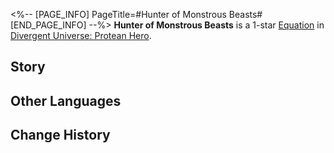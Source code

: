 <%-- [PAGE_INFO]
PageTitle=#Hunter of Monstrous Beasts#
[END_PAGE_INFO] --%>
{{Equation Infobox
|period   = Protean Hero
|rarity   = 1
|path1    = The Hunt*2
|path2    = Erudition*2
|effect   = Increase CRIT DMG by {{Color|h|8%}} for each stack of "{{Extra Effect|Critical Boost|61000055}}." When an ally target uses their Ultimate, inherit this max stack number and receive {{Color|h|2}} stack(s) of "{{Extra Effect|Critical Boost|61000055}}."
|mentions = Aquila; Georios
}}
'''Hunter of Monstrous Beasts''' is a 1-star [[Divergent Universe: Protean Hero/Equations|Equation]] in [[Divergent Universe: Protean Hero]].

==Story==
{{Description|Child, do the long ballads you sing speak of this heroine? The one beneath this gravestone?<br />Her name is Cartites, a warrior of renown long before the heroes in the Flame-Chase Journey.<br />There was the stone giant who once guarded the golden valley, forged of molten rock,<br />Embodying the rare fury of Georios.<br />There was the silver giant eagle that circled over Polis, its piercing cries shaking mortal hearts.<br />She stood tall to fight these fearsome monsters even Aquila dared not challenge.<br />She rerouted the rivers toward the valley, witnessed the giant's form cracked and crumbled as it cooled off in the rushing currents.<br />She stood atop the windmill, used wind blades to tear the diving eagle apart.<br />But now, all people remember was her fall in the war against Aidonia.<br />Regrettably, they've forgotten that her name was once roared across the sea in the hunt for beasts a hundred years ago.}}
<!--
==Gameplay Notes==
* 
-->
==Other Languages==
{{Other Languages
|en   = Hunter of Monstrous Beasts
|zhs  = 巨兽猎手
|zht  = 巨獸獵手
|ja   = {{Rubi|巨獣|きょじゅう}}ハンター
|ko   = 거대 괴수 사냥꾼
|es   = Cazador de bestias
|fr   = Chasseur de bêtes
|ru   = Охотник на монстров
|th   = นักล่าอสูรยักษ์
|vi   = Thợ Săn Quái Thú Khổng Lồ
|de   = Jäger monströser Bestien
|id   = Hunter of Monstrous Beasts
|pt   = Caçador de Feras Monstruosas
}}

==Change History==
{{Change History|3.1}}